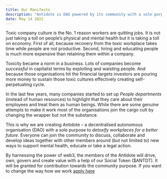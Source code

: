 ```yaml
---
title: Our Manifesto
description: "Antidote is DAO powered by its community with a sole purpose to detoxify workplaces for a better future"
date: May 14 2022
---
```


Toxic company culture is the No. 1 reason workers are quitting jobs. It is not just taking a toll on people’s physical and mental health but it is taking a toll on economy. First of all, because recovery from the toxic workplace takes time while people are not productive. Second, hiring and educating people is much more expensive than retaining them within a company.

Toxicity became a norm in a business. Lots of companies become *successful* in capitalist terms by exploiting and waisting people. And because those organisations hit the financial targets investors are pouring more money to sustain those toxic cultures effectively creating self-perpetuating cycle.

In the last few years, many companies started to set up *People departments* (instead of human resources) to highlight that they care about their employees and treat them as human beings. While there are some genuine attempts to make it work most of the organisations join the cargo cult by changing the wrapper but not the substance.

This is why we are creating Antidote – a decentralised autonomous organisation (DAO) with a sole purpose to *detoxify workplaces for a better future*. Everyone can join the community to discuss, collaborate and develop ideas together with other members around (but not limited to) new ways to support mental health, educate or take a legal action.

By harnessing the power of web3, the members of the Antidote will drive, own, govern and create value with a help of our Social Token ($ANTDT). It will be granted for contribution towards the community purpose. If you want to change the way how we work [apply here](https://feo0eh7aoza.typeform.com/to/waunnGuo)